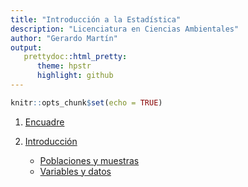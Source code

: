 ```yaml
---
title: "Introducción a la Estadística"
description: "Licenciatura en Ciencias Ambientales"
author: "Gerardo Martín"
output:
   prettydoc::html_pretty:
      theme: hpstr
      highlight: github
---
```


```r
knitr::opts_chunk$set(echo = TRUE)
```

1.  [Encuadre](Encuadre.pdf)

2.  [Introducción](Introduccion.pdf)

    - [Poblaciones y muestras](Poblaciones-muestras.pdf)
    - [Variables y datos](Variable-dato.pdf)
